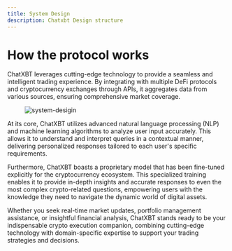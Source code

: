 ```yaml
---
title: System Design
description: Chatxbt Design structure
---
```


# How the protocol works

ChatXBT leverages cutting-edge technology to provide a seamless and intelligent trading experience. By integrating with multiple DeFi protocols and cryptocurrency exchanges through APIs, it aggregates data from various sources, ensuring comprehensive market coverage.

<figure>
  <img alt="system-desigin" src="/system.svg" />
  <figcaption></figcaption>
</figure>

At its core, ChatXBT utilizes advanced natural language processing (NLP) and machine learning algorithms to analyze user input accurately. This allows it to understand and interpret queries in a contextual manner, delivering personalized responses tailored to each user's specific requirements.

Furthermore, ChatXBT boasts a proprietary model that has been fine-tuned explicitly for the cryptocurrency ecosystem. This specialized training enables it to provide in-depth insights and accurate responses to even the most complex crypto-related questions, empowering users with the knowledge they need to navigate the dynamic world of digital assets.

Whether you seek real-time market updates, portfolio management assistance, or insightful financial analysis, ChatXBT stands ready to be your indispensable crypto execution companion, combining cutting-edge technology with domain-specific expertise to support your trading strategies and decisions.
